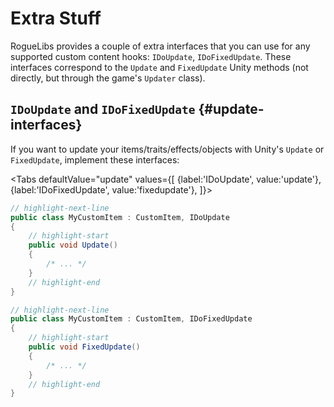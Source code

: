 # Extra Stuff

RogueLibs provides a couple of extra interfaces that you can use for any supported custom content hooks: `IDoUpdate`, `IDoFixedUpdate`. These interfaces correspond to the `Update` and `FixedUpdate` Unity methods (not directly, but through the game's `Updater` class).


## `IDoUpdate` and `IDoFixedUpdate` {#update-interfaces}

If you want to update your items/traits/effects/objects with Unity's `Update` or `FixedUpdate`, implement these interfaces:

<Tabs
    defaultValue="update"
    values={[
        {label:'IDoUpdate', value:'update'},
        {label:'IDoFixedUpdate', value:'fixedupdate'},
    ]}>
<TabItem value="update">

```csharp
// highlight-next-line
public class MyCustomItem : CustomItem, IDoUpdate
{
    // highlight-start
    public void Update()
    {
        /* ... */
    }
    // highlight-end
}
```

</TabItem>
<TabItem value="fixedupdate">

```csharp
// highlight-next-line
public class MyCustomItem : CustomItem, IDoFixedUpdate
{
    // highlight-start
    public void FixedUpdate()
    {
        /* ... */
    }
    // highlight-end
}
```

</TabItem>
</Tabs>
